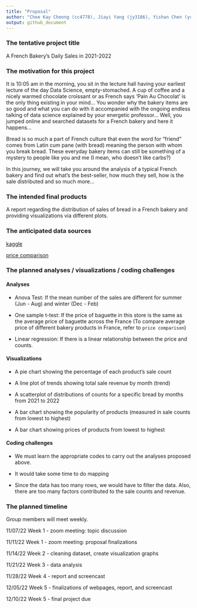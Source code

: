 ```yaml
---
title: "Proposal"
author: "Chee Kay Cheong (cc4778), Jiayi Yang (jy3186), Yishan Chen (yc4016), Yuxin Liu (yl4610)"
output: github_document
---
```


### The tentative project title

A French Bakery’s Daily Sales in 2021-2022

### The motivation for this project

It is 10:05 am in the morning, you sit in the lecture hall having your earliest lecture of the day Data Science, empty-stomached. 
A cup of coffee and a nicely warmed chocolate croissant or as French says ‘Pain Au Chocolat’ is the only thing existing in your mind… 
You wonder why the bakery items are so good and what you can do with it accompanied with the ongoing endless talking of data science 
explained by your energetic professor… Well, you jumped online and searched datasets for a French bakery and here it happens…

Bread is so much a part of French culture that even the word for “friend” comes from Latin cum pane (with bread) meaning the person 
with whom you break bread. These everyday bakery items can still be something of a mystery to people like you and me (I mean, who doesn’t 
like carbs?)

In this journey, we will take you around the analysis of a typical French bakery and find out what’s the best-seller, how much they sell, 
how is the sale distributed and so much more… 

### The intended final products

A report regarding the distribution of sales of bread in a French bakery and providing visualizations via different plots. 

### The anticipated data sources

[kaggle](https://www.kaggle.com/datasets/matthieugimbert/french-bakery-daily-sales)

[price comparison](https://www.france-hotel-guide.com/en/blog/cost-baguette-paris/)

### The planned analyses / visualizations / coding challenges

#### Analyses

* Anova Test: If the mean number of the sales are different for summer (Jun - Aug) and winter (Dec - Feb) 

* One sample t-test: If the price of baguette in this store is the same as the average price of baguette across the France 
  (To compare average price of different bakery products in France, refer to `price comparison`)
  
* Linear regression: If there is a linear relationship between the price and counts.

#### Visualizations

* A pie chart showing the percentage of each product’s sale count

* A line plot of trends showing total sale revenue by month (trend)

* A scatterplot of distributions of counts for a specific bread by months from 2021 to 2022 

* A bar chart showing the popularity of products (measured in sale counts from lowest to highest)

* A bar chart showing prices of products from lowest to highest

#### Coding challenges

* We must learn the appropriate codes to carry out the analyses proposed above.

* It would take some time to do mapping

* Since the data has too many rows, we would have to filter the data. Also, there are too many factors contributed to 
  the sale counts and revenue.
  

### The planned timeline

Group members will meet weekly.

11/07/22 Week 1 - zoom meeting: topic discussion

11/11/22 Week 1 - zoom meeting: proposal finalizations

11/14/22 Week 2 - cleaning dataset, create visualization graphs

11/21/22 Week 3 - data analysis 

11/28/22 Week 4 - report and screencast 

12/05/22 Week 5 - finalizations of webpages, report, and screencast 

12/10/22 Week 5 - final project due 


